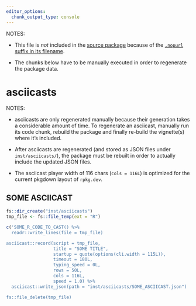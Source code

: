 ```yaml
---
editor_options:
  chunk_output_type: console
---
```


NOTES:

-   This file is *not* included in the [source package](https://r-pkgs.org/package-structure-state.html#source-package) because of the [`.nopurl` suffix in its
    filename](https://rpkg.dev/pkgpurl/reference/purl_rmd.html#-rmd-files-excluded-from-purling).

-   The chunks below have to be manually executed in order to regenerate the package data.

# asciicasts

NOTES:

-   asciicasts are only regenerated manually because their generation takes a considerable amount of time. To regenerate an asciicast, manually run its code
    chunk, rebuild the package and finally re-build the vignette(s) where it's included.

-   After asciicasts are regenerated (and stored as JSON files under `inst/asciicasts/`), the package must be rebuilt in order to actually include the updated
    JSON files.

-   The asciicast player width of 116 chars (`cols = 116L`) is optimized for the current pkgdown layout of `rpkg.dev`.

## SOME ASCIICAST

```r
fs::dir_create("inst/asciicasts")
tmp_file <- fs::file_temp(ext = "R")

c('SOME_R_CODE_TO_CAST() %>%
  readr::write_lines(file = tmp_file)

asciicast::record(script = tmp_file,
                  title = "SOME TITLE",
                  startup = quote(options(cli.width = 115L)),
                  timeout = 180L,
                  typing_speed = 0L,
                  rows = 50L,
                  cols = 116L,
                  speed = 1.0) %>%
  asciicast::write_json(path = "inst/asciicasts/SOME_ASCIICAST.json")

fs::file_delete(tmp_file)
```
